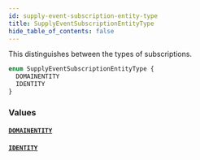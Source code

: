 ```yaml
---
id: supply-event-subscription-entity-type
title: SupplyEventSubscriptionEntityType
hide_table_of_contents: false
---
```



This distinguishes between the types of subscriptions.

```graphql
enum SupplyEventSubscriptionEntityType {
  DOMAINENTITY
  IDENTITY
}
```


### Values

#### [`DOMAINENTITY`](#)




#### [`IDENTITY`](#)






